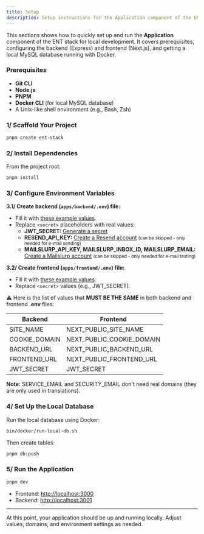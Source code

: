 ```yaml
---
title: Setup
description: Setup instructions for the Application component of the ENT Stack.
---
```


This sections shows how to quickly set up and run the **Application** component of the ENT stack for local development. It covers prerequisites, configuring the backend (Express) and frontend (Next.js), and getting a local MySQL database running with Docker.

### Prerequisites

- **Git CLI**
- **Node.js**
- **PNPM**
- **Docker CLI** (for local MySQL database)
- A Unix-like shell environment (e.g., Bash, Zsh)

### 1/ Scaffold Your Project

```bash
pnpm create ent-stack
```

### 2/ Install Dependencies

From the project root:

```bash
pnpm install
```

### 3/ Configure Environment Variables

**3.1/ Create backend (`apps/backend/.env`) file:**
- Fill it with [these example values](/ent-stack-documentation/env.backend.txt).
- Replace `<secret>` placeholders with real values:
  - **JWT_SECRET:** [Generate a secret](https://jwtsecret.com/generate)
  - **RESEND_API_KEY:** [Create a Resend account](https://resend.com/signup) <small>(can be skipped - only needed for e-mail sending)</small>
  - **MAILSLURP_API_KEY, MAILSLURP_INBOX_ID, MAILSLURP_EMAIL:** [Create a Mailslurp account](https://app.mailslurp.com/sign-up) <small>(can be skipped - only needed for e-mail testing)</small>

**3.2/ Create frontend (`apps/frontend/.env`) file:**
- Fill it with [these example values](/ent-stack-documentation/env.frontend.txt).
- Replace `<secret>` values (e.g., JWT_SECRET).

⚠️ Here is the list of values that **MUST BE THE SAME** in both backend and frontend **.env** files:

| Backend       | Frontend                  |
|---------------|---------------------------|
| SITE_NAME     | NEXT_PUBLIC_SITE_NAME     |
| COOKIE_DOMAIN | NEXT_PUBLIC_COOKIE_DOMAIN |
| BACKEND_URL   | NEXT_PUBLIC_BACKEND_URL   |
| FRONTEND_URL  | NEXT_PUBLIC_FRONTEND_URL  |
| JWT_SECRET    | JWT_SECRET                |

**Note:** SERVICE_EMAIL and SECURITY_EMAIL don't need real domains (they are only used in translations).

### 4/ Set Up the Local Database

Run the local database using Docker:

```bash
bin/docker/run-local-db.sh
```

Then create tables:

```bash
pnpm db:push
```

### 5/ Run the Application

```bash
pnpm dev
```

- Frontend: [http://localhost:3000](http://localhost:3000)
- Backend: [http://localhost:3001](http://localhost:3001)

---

At this point, your application should be up and running locally. Adjust values, domains, and environment settings as needed.